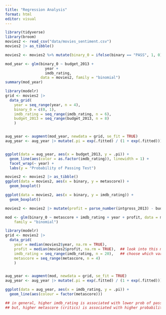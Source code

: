 ```yaml
---
title: "Regression Analysis"
format: html
editor: visual
---
```


```r
library(tidyverse)
library(broom)
movies2 <- read_csv("data/movies_sentiment.csv")
movies2 |> as_tibble() 
```

```r
movies2 <- movies2 %>% mutate(binary_0 = ifelse(binary == "PASS", 1, 0))

mod_year <- glm(binary_0 ~ budget_2013 +
                  year + 
                  imdb_rating,
                data = movies2, family = "binomial") 
summary(mod_year) 
```

```r
library(modelr)
grid <- movies2 |>
  data_grid(
    year = seq_range(year, n = 4),
    binary_0 = c(0, 1),
    imdb_rating = seq_range(imdb_rating, n = 6),
    budget_2013 = seq_range(budget_2013, n = 8)
    )


aug_year <- augment(mod_year, newdata = grid, se_fit = TRUE)
aug_year <- aug_year |> mutate(.pi = exp(.fitted) / (1 + exp(.fitted)))


ggplot(data = aug_year, aes(x = budget_2013, y = .pi)) +
  geom_line(aes(color = as.factor(imdb_rating)), linewidth = 1) +
  facet_wrap(~ year) +
  labs(y = "Probability of Passing Test")
```

```r
movies2 <- movies2 |> as_tibble()
ggplot(data = movies2, aes(x = binary, y = metascore)) +
  geom_boxplot()

ggplot(data = movies2, aes(x = binary, y = imdb_rating)) +
  geom_boxplot()

movies2 <- movies2 |> mutate(profit = parse_number(intgross_2013) - budget_2013)

mod <- glm(binary_0 ~ metascore + imdb_rating + year + profit, data = movies2,
    family = "binomial") 

library(modelr)
grid <- movies2 |>
  data_grid(
    year = median(movies2$year, na.rm = TRUE),
    profit = median(movies2$profit, na.rm = TRUE),  ## look into this more 
    imdb_rating = seq_range(imdb_rating, n = 20),   ## choose which variables to fix at the median and show in the plot
    metascore = seq_range(metascore, n = 4)
    )


aug_year <- augment(mod, newdata = grid, se_fit = TRUE)
aug_year <- aug_year |> mutate(.pi = exp(.fitted) / (1 + exp(.fitted)))

ggplot(data = aug_year, aes(x = imdb_rating, y = .pi)) +
  geom_line(aes(colour = factor(metascore)))

## in general, higher imdb_rating is associated with lower prob of passing
## but, higher metascore (critics) is associated with higher probability of passing
```
